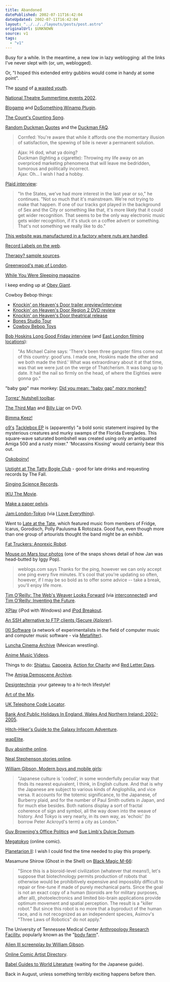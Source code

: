 ```yaml
---
title: Abandoned
datePublished: 2002-07-11T16:42:04
dateUpdated: 2002-07-11T16:42:04
layout: "../../../layouts/posts/post.astro"
originalUrl: $UNKNOWN
source: v1
tags:
  - "v1"
---
```


Busy for a while. In the meantime, a new low in lazy weblogging: all the links I've never slept with (or, um, weblogged).

Or, "I hoped this extended entry gubbins would come in handy at some point".

The [sound](http://howervision.com/arcade/sounds/videogames02/13-mooncresta.mp3 "Moon Cresta MP3") of [a wasted youth](http://www.klov.com/M/Moon_Cresta.html "Moon Cresta").

[National Theatre Summertime events 2002](http://www.nationaltheatre.org.uk/summertime/ "National Theatre Summertime events 2002").

[Blogamp](http://www.geocities.com/insanitydrops/blogamp/ "Blogamp: FTPs a text file ") and [DoSomething Winamp Plugin](http://www.oddsock.org/tools/dosomething/ "DoSomething").

[The Count's Counting Song](http://members.tripod.com/Tiny_Dancer/counting.html "When I'm alone I count myself!").

[Random Duckman Quotes](http://www.creighton.edu/cgi-bin/ducker "Random Duckman Quotes") and the [Duckman FAQ](http://www.creighton.edu/~jduche/duckfaq.html "Duckman FAQ").

> Cornfed: You're aware that while it affords one the momentary illusion of satisfaction, the spewing of bile is never a permanent solution.

> Ajax: Hi dod, what ya doing?<br />
> Duckman (lighting a cigarette): Throwing my life away on an overpriced marketing phenomena that will leave me bedridden, tumorous and politically incorrect.<br />
> Ajax: Oh... I wish I had a hobby.<br />

[Plaid interview](http://www.freetimes.com/issues/1027/music-plaid.php3 "Cleveland Free Times: Plaid Takes The Hiss Out Of Electronic Music's Cutting Edge"):

> "In the States, we've had more interest in the last year or so," he continues. "Not so much that it's mainstream. We're not trying to make that happen. If one of our tracks got played in the background of Sex and the City or something like that, it's more likely that it could get wider recognition. That seems to be the only way electronic music gets wider recognition, if it's stuck on a coffee advert or something. That's not something we really like to do."

[This website was manufactured in a factory where nuts are handled](http://www.unsavouryproducts.com/ "Unsavoury Products").

[Record Labels on the web](http://www.rlabels.com/ "Record Labels on the web").

[Therapy? sample sources](http://www.suicidepact.com/trivia/samples.html "Therapy? sample sources").

[Greenwood's map of London](http://www.bathspa.ac.uk/greenwood/ "Greenwood's map of London").

[While You Were Sleeping magazine](http://www.whileyouweresleeping.com/ "While You Were Sleeping magazine").

I keep ending up at [Obey Giant](http://www.obeygiant.com/ "Obey Giant").

Cowboy Bebop things:

- [Knockin' on Heaven's Door trailer preview/interview](http://www.ex.org/articles/2001/2001.09.01-exclusive-bebop-pg4.html "Cowboy Bebop trailer preview/interview")
- [Knockin' on Heaven's Door Region 2 DVD review](http://www.ex.org/articles/2002/2002.02.02-rev_anime-j-cowboy_bebop_knockin_on_heavens_door.html "Review of Region 2 DVD")
- [Knockin' on Heaven's Door theatrical release](http://www.ex.org/articles/2001/2001.09.01-exclusive-bebop-pg1.html "Preview of theatrical release")
- [Bones Studio Tour](http://www.ex.org/5.4/04-feature_bones.html "Bones Studio Tour")
- [Cowboy Bebop Toys](http://www.toymania.com/columns/speedlines/speed_0614.shtml "Cowboy Bebop Toys")

[Bob Hoskins Long Good Friday interview](http://www.empireonline.co.uk/features/interviews/bobhoskins/ "Empire Online: Bob Hoskins Interview") (and [East London filming locations](http://www.cockney.co.uk/06a1.htm "Cockney Online: Television and Film Locations")):

> "As Michael Caine says: 'There's been three gangster films come out of this country: good'uns. I made one, Hoskins made the other and we both made the third.' What was extraordinary about it at that time, was that we were just on the verge of Thatcherism. It was bang up to date. It hail the nail so firmly on the head, of where the Eighties were gonna go."

"baby gap" max monkey: [Did you mean: "baby gap" _marx_ monkey?](http://www.google.com/search?q=%22baby+gap%22+max+monkey "Google search")

[Torrez' Nutshell toolbar](http://www.torrez.org/projects/nutshell/ "Torrez' Nutshell toolbar").

[The Third Man](http://www.amazon.co.uk/exec/obidos/ASIN/B00005QX9Z/ohsky "Amazon.co.uk: The Third Man DVD") and [Billy Liar](http://www.amazon.co.uk/exec/obidos/ASIN/B00005U0HY/ohsky "Amazon.co.uk: Billy Liar DVD") on DVD.

[Bimma Keez!](http://64.65.55.254/ubb/Forum1/HTML/002338.html "Trolling on the So Solid Crew boards")

[o9's](http://www.hyperreal.org/~chrism/o9/ "o9 Resource Page") [Tacklebox EP](http://www.forcedexposure.com/labels/mustdelicious.html "Forced Exposure: o9's Tacklebox EP") is (apparently) "a bold sonic statement inspired by the mysterious creatures and murky swamps of the Florida Everglades. This square-wave saturated bombshell was created using only an antiquated Amiga 500 and a rusty mixer." 'Mocassins Kissing' would certainly bear this out.

[Oskoboiny!](http://www.w3.org/People/Gerald/ "I'll Oskoboiny *you*.")

[Uptight at The Tatty Bogle Club](http://www.baptiste.org.uk/ "Uptight at The Tatty Bogle Club, Kingly Court nr. Carnaby Street") - good for late drinks and requesting records by The Fall.

[Singing Science Records](http://www.acme.com/jef/science_songs/ "Singing Science Records").

[IKU The Movie](http://www.i-k-u.com/ "IKU The Movie").

[Make a paper pelvis](http://www.people.virginia.edu/~wl4e/p/instruct.html "Make a paper pelvis").

[Jam:London-Tokyo](http://www.onlinejam.co.uk/ "Jam:London-Tokyo") (via [I Love Everything](http://www.iloveeverything.co.uk/ "I Love Everything")).

Went to [Late at the Tate](http://www.tate.org.uk/britain/programmes/lat.htm "Late at the Tate at Tate Britain"), which featured music from members of Fridge, Icarus, Gorodisch, Polly Paulusma & Rotozaza. Good fun, even though more than one group of artourists thought the band might be an exhibit.

[Fat Truckers: Anorexic Robot](http://www.fattruckers.co.uk/ "Fat Truckers: Anorexic Robot").

[Mouse on Mars tour photos](http://www.sonig.com/main/texte/NewMoMTourPix/thumb.html "Mouse on Mars tour photos") (one of the snaps shows detail of how Jan was head-butted by Iggy Pop).

> weblogs.com says Thanks for the ping, however we can only accept one ping every five minutes. It's cool that you're updating so often, however, if I may be so bold as to offer some advice -- take a break, you'll enjoy life more.

[Tim O'Reilly: The Web's Weaver Looks Forward](http://www.businessweek.com/bwdaily/dnflash/mar2002/nf20020327_4579.htm "BusinessWeek: The Web's Weaver Looks Forward") (via [interconnected](http://interconnected.org/home/ "interconnected")) and [Tim O'Reilly: Inventing the Future](http://www.oreillynet.com/pub/a/network/2002/04/09/future.html "O'Reilly Network: Inventing the Future").

[XPlay](http://www.mediafour.com/products/xplay/ "XPlay: iPod with Windows") (iPod with Windows) and [iPod Breakout](http://www.osxfaq.com/dailytips/03-2002/03-21-2.ws "iPod Breakout").

[An SSH alternative to FTP clients (Secure iXplorer)](http://www.i-tree.org/ixplorer.htm "Secure iXplorer").

[IXI Software](http://www.ixi-software.net/ "IXI Software") (a network of experimentalists in the field of computer music and computer music software - via [Metafilter](http://www.metafilter.com/ "Metafilter")).

[Luncha Cinema Archive](http://www.savethegalaxy.com/luchamain.html "Luncha (Mexican Wrestling) Cinema Archive") (Mexican wrestling).

[Anime Music Videos](http://www.animemusicvideos.org/ "Anime Music Videos").

Things to do: [Shiatsu](http://www.shiatsu.org/ "Shiatsu"), [Capoeira](http://www.capoeirauk.co.uk/ "Capoeira"), [Action for Charity](http://www.actionforcharity.co.uk/ "Action for Charity") and [Red Letter Days](http://www.redletterdays.co.uk/ "Red Letter Days").

The [Amiga Demoscene Archive](http://www.adzone.fr.st/ "Amiga Demoscene Archive").

[Designtechnia](http://www.designtechnica.com/ "Designtechnia"): your gateway to a hi-tech lifestyle!

[Art of the Mix](http://www.artofthemix.org/ "Art of the Mix").

[UK Telephone Code Locator](http://www.warwick.ac.uk/cgi-bin-Phones/nng "UK Telephone Code Locator").

[Bank And Public Holidays In England, Wales And Northern Ireland: 2002-2005](http://www.dti.gov.uk/er/bankhol.htm "Bank And Public Holidays In England, Wales And Northern Ireland: 2002-2005").

[Hitch-Hiker's Guide to the Galaxy Infocom Adventure](http://www.douglasadams.com/creations/infocomjava.html "Hitch-Hiker's Guide to the Galaxy Infocom Adventure (Java)").

[wapElite](http://www.phink.net/elite/ "wapElite").

[Buy absinthe online](http://www.eabsinthe.com/ "eAbsinthe").

[Neal Stephenson stories online](http://kuoi.asui.uidaho.edu/~kamikaze/snowcrash.html "Mark Hughes' Snow Crash fansite").

[William Gibson, Modern boys and mobile girls](http://www.observer.co.uk/Print/0,3858,4163142,00.html "The Observer: Modern boys and mobile girls"):

> "Japanese culture is 'coded', in some wonderfully peculiar way that finds its nearest equivalent, I think, in English culture. And that is why the Japanese are subject to various kinds of Anglophilia, and vice versa. It accounts for the totemic significance, to the Japanese, of Burberry plaid, and for the number of Paul Smith outlets in Japan, and for much else besides. Both nations display a sort of fractal coherence of sign and symbol, all the way down into the weave of history. And Tokyo is very nearly, in its own way, as 'echoic' (to borrow Peter Ackroyd's term) a city as London."

[Guy Browning's Office Politics](http://www.officepolitics.co.uk/ "Guy Browning's Office Politics") and [Sue Limb's Dulcie Domum](http://www.suelimb.com/dulcie.html "Sue Limb's Dulcie Domum").

[Megatokyo](http://www.megatokyo.com/ "Megatokyo") (online comic).

[Planetarion II](http://www.planetarion.com/ "Planetarion II"): I wish I could find the time needed to play this properly.

Masamune Shirow (Ghost in the Shell) on [Black Magic M-66](http://www.geocities.com/Tokyo/Towers/1073/black.htm):

> "Since this is a bioroid-level civilization (whatever that means!), let's suppose that biotechnology permits production of robots that otherwise would be prohibitively expensive and impossibly difficult to repair or fine-tune if made of purely mechanical parts. Since the goal is not an exact copy of a human (bioroids are for military purposes, after all), photoelectronics and limited bio-brain applications provide optimum movement and spatial perception. The result is a "killer robot." But since this robot is no more that a byproduct of the human race, and is not recognized as an independent species, Asimov's "Three Laws of Robotics" do not apply."

The University of Tennessee Medical Center [Anthropology Research Facility](http://dailybeacon.utk.edu/article.php/5048 "The Daily Beacon: Body farm kills myths, helps research"), popularly known as the "[body farm](http://dailybeacon.utk.edu/special/bodyfarm/ "The Daily Beacon: Skeleton donor seeks help from 'body farm'")".

[Alien III screenplay by William Gibson](http://kuoi.asui.uidaho.edu/~kamikaze/documents/alien3wg.html "A L I E N III by William Gibson Revised first draft screenplay").

[Online Comic Artist Directory](http://ocad.syste.ms/ "Online Comic Artist Directory").

[Babel Guides to World Literature](http://www.raybabel.dircon.co.uk/ "Babel Guides to World Literature") (waiting for the Japanese guide).

Back in August, unless something terribly exciting happens before then.
